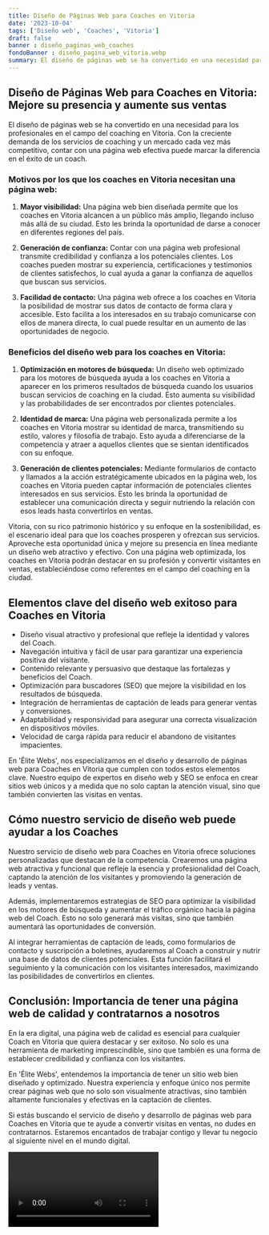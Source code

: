 ```yaml
---
title: Diseño de Páginas Web para Coaches en Vitoria
date: '2023-10-04'
tags: ['Diseño web', 'Coaches', 'Vitoria']
draft: false
banner : diseño_paginas_web_coaches
fondoBanner : diseño_pagina_web_vitoria.webp
summary: El diseño de páginas web se ha convertido en una necesidad para los profesionales en el campo del coaching en Vitoria. Con la creciente demanda de los servicios de coaching y un mercado cada vez más competitivo, contar con una página web efectiva puede marcar la diferencia en el éxito de un coach.
---
```


## Diseño de Páginas Web para Coaches en Vitoria: Mejore su presencia y aumente sus ventas

El diseño de páginas web se ha convertido en una necesidad para los profesionales en el campo del coaching en Vitoria. Con la creciente demanda de los servicios de coaching y un mercado cada vez más competitivo, contar con una página web efectiva puede marcar la diferencia en el éxito de un coach.

### Motivos por los que los coaches en Vitoria necesitan una página web:

1. **Mayor visibilidad:** Una página web bien diseñada permite que los coaches en Vitoria alcancen a un público más amplio, llegando incluso más allá de su ciudad. Esto les brinda la oportunidad de darse a conocer en diferentes regiones del país.

2. **Generación de confianza:** Contar con una página web profesional transmite credibilidad y confianza a los potenciales clientes. Los coaches pueden mostrar su experiencia, certificaciones y testimonios de clientes satisfechos, lo cual ayuda a ganar la confianza de aquellos que buscan sus servicios.

3. **Facilidad de contacto:** Una página web ofrece a los coaches en Vitoria la posibilidad de mostrar sus datos de contacto de forma clara y accesible. Esto facilita a los interesados en su trabajo comunicarse con ellos de manera directa, lo cual puede resultar en un aumento de las oportunidades de negocio.

### Beneficios del diseño web para los coaches en Vitoria:

1. **Optimización en motores de búsqueda:** Un diseño web optimizado para los motores de búsqueda ayuda a los coaches en Vitoria a aparecer en los primeros resultados de búsqueda cuando los usuarios buscan servicios de coaching en la ciudad. Esto aumenta su visibilidad y las probabilidades de ser encontrados por clientes potenciales.

2. **Identidad de marca:** Una página web personalizada permite a los coaches en Vitoria mostrar su identidad de marca, transmitiendo su estilo, valores y filosofía de trabajo. Esto ayuda a diferenciarse de la competencia y atraer a aquellos clientes que se sientan identificados con su enfoque.

3. **Generación de clientes potenciales:** Mediante formularios de contacto y llamados a la acción estratégicamente ubicados en la página web, los coaches en Vitoria pueden captar información de potenciales clientes interesados en sus servicios. Esto les brinda la oportunidad de establecer una comunicación directa y seguir nutriendo la relación con esos leads hasta convertirlos en ventas.

Vitoria, con su rico patrimonio histórico y su enfoque en la sostenibilidad, es el escenario ideal para que los coaches prosperen y ofrezcan sus servicios. Aproveche esta oportunidad única y mejore su presencia en línea mediante un diseño web atractivo y efectivo. Con una página web optimizada, los coaches en Vitoria podrán destacar en su profesión y convertir visitantes en ventas, estableciéndose como referentes en el campo del coaching en la ciudad.

<GifSeo />

<Cta />

## Elementos clave del diseño web exitoso para Coaches en Vitoria

- Diseño visual atractivo y profesional que refleje la identidad y valores del Coach.
- Navegación intuitiva y fácil de usar para garantizar una experiencia positiva del visitante.
- Contenido relevante y persuasivo que destaque las fortalezas y beneficios del Coach.
- Optimización para buscadores (SEO) que mejore la visibilidad en los resultados de búsqueda.
- Integración de herramientas de captación de leads para generar ventas y conversiones.
- Adaptabilidad y responsividad para asegurar una correcta visualización en dispositivos móviles.
- Velocidad de carga rápida para reducir el abandono de visitantes impacientes.

En 'Élite Webs', nos especializamos en el diseño y desarrollo de páginas web para Coaches en Vitoria que cumplen con todos estos elementos clave. Nuestro equipo de expertos en diseño web y SEO se enfoca en crear sitios web únicos y a medida que no solo captan la atención visual, sino que también convierten las visitas en ventas.

## Cómo nuestro servicio de diseño web puede ayudar a los Coaches

Nuestro servicio de diseño web para Coaches en Vitoria ofrece soluciones personalizadas que destacan de la competencia. Crearemos una página web atractiva y funcional que refleje la esencia y profesionalidad del Coach, captando la atención de los visitantes y promoviendo la generación de leads y ventas.

Además, implementaremos estrategias de SEO para optimizar la visibilidad en los motores de búsqueda y aumentar el tráfico orgánico hacia la página web del Coach. Esto no solo generará más visitas, sino que también aumentará las oportunidades de conversión.

Al integrar herramientas de captación de leads, como formularios de contacto y suscripción a boletines, ayudaremos al Coach a construir y nutrir una base de datos de clientes potenciales. Esta función facilitará el seguimiento y la comunicación con los visitantes interesados, maximizando las posibilidades de convertirlos en clientes.

## Conclusión: Importancia de tener una página web de calidad y contratarnos a nosotros

En la era digital, una página web de calidad es esencial para cualquier Coach en Vitoria que quiera destacar y ser exitoso. No solo es una herramienta de marketing imprescindible, sino que también es una forma de establecer credibilidad y confianza con los visitantes.

En 'Élite Webs', entendemos la importancia de tener un sitio web bien diseñado y optimizado. Nuestra experiencia y enfoque único nos permite crear páginas web que no solo son visualmente atractivas, sino también altamente funcionales y efectivas en la captación de clientes.

Si estás buscando el servicio de diseño y desarrollo de páginas web para Coaches en Vitoria que te ayude a convertir visitas en ventas, no dudes en contratarnos. Estaremos encantados de trabajar contigo y llevar tu negocio al siguiente nivel en el mundo digital.

<Video />

<CtaBot job='Coaches' city='Vitoria'/>

<Gmaps query='Vitoria+españa+maps' />